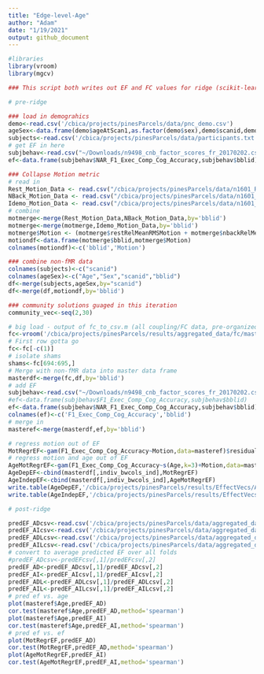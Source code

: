 ```yaml
---
title: "Edge-level-Age"
author: "Adam"
date: "1/19/2021"
output: github_document
---
```


```r
#libraries
library(vroom)
library(mgcv)
```

```r
### This script both writes out EF and FC values for ridge (scikit-learn), and reads the resulting predictions back in for visualization

# pre-ridge

### load in demograhics
demo<-read.csv('/cbica/projects/pinesParcels/data/pnc_demo.csv')
ageSex<-data.frame(demo$ageAtScan1,as.factor(demo$sex),demo$scanid,demo$bblid)
subjects<-read.csv('/cbica/projects/pinesParcels/data/participants.txt',header = F)
# get EF in here
subjbehav<-read.csv("~/Downloads/n9498_cnb_factor_scores_fr_20170202.csv")
ef<-data.frame(subjbehav$NAR_F1_Exec_Comp_Cog_Accuracy,subjbehav$bblid)

### Collapse Motion metric 
# read in
Rest_Motion_Data <- read.csv("/cbica/projects/pinesParcels/data/n1601_RestQAData_20170714.csv")
NBack_Motion_Data <- read.csv("/cbica/projects/pinesParcels/data/n1601_NBACKQAData_20181001.csv")
Idemo_Motion_Data <- read.csv("/cbica/projects/pinesParcels/data/n1601_idemo_FinalQA_092817.csv")
# combine
motmerge<-merge(Rest_Motion_Data,NBack_Motion_Data,by='bblid')
motmerge<-merge(motmerge,Idemo_Motion_Data,by='bblid')
motmerge$Motion <- (motmerge$restRelMeanRMSMotion + motmerge$nbackRelMeanRMSMotion + motmerge$idemoRelMeanRMSMotion)/3;
motiondf<-data.frame(motmerge$bblid,motmerge$Motion)
colnames(motiondf)<-c('bblid','Motion')

### combine non-fMR data
colnames(subjects)<-c("scanid")
colnames(ageSex)<-c("Age","Sex","scanid","bblid")
df<-merge(subjects,ageSex,by="scanid")
df<-merge(df,motiondf,by='bblid')

### community solutions guaged in this iteration
community_vec<-seq(2,30)

# big load - output of fc_to_csv.m (all coupling/FC data, pre-organized)
fc<-vroom('/cbica/projects/pinesParcels/results/aggregated_data/fc/master_fcfeats_rounded.csv')
# First row gotta go
fc<-fc[-c(1)]
# isolate shams
shams<-fc[694:695,]
# Merge with non-fMR data into master data frame
masterdf<-merge(fc,df,by='bblid')
# add EF
subjbehav<-read.csv("~/Downloads/n9498_cnb_factor_scores_fr_20170202.csv")
#ef<-data.frame(subjbehav$F1_Exec_Comp_Cog_Accuracy,subjbehav$bblid)
ef<-data.frame(subjbehav$NAR_F1_Exec_Comp_Cog_Accuracy,subjbehav$bblid)
colnames(ef)<-c('F1_Exec_Comp_Cog_Accuracy','bblid')
# merge in
masteref<-merge(masterdf,ef,by='bblid')

```

```r
# regress motion out of EF
MotRegrEF<-gam(F1_Exec_Comp_Cog_Accuracy~Motion,data=masteref)$residuals
# regress motion and age out of EF
AgeMotRegrEF<-gam(F1_Exec_Comp_Cog_Accuracy~s(Age,k=3)+Motion,data=masteref)$residuals
AgeDepEF<-cbind(masterdf[,indiv_bwcols_ind],MotRegrEF)
AgeIndepEF<-cbind(masterdf[,indiv_bwcols_ind],AgeMotRegrEF)
write.table(AgeDepEF,'/cbica/projects/pinesParcels/results/EffectVecs/AgeDepEF',sep=',', col.names = F,quote = F,row.names=F)
write.table(AgeIndepEF,'/cbica/projects/pinesParcels/results/EffectVecs/AgeIndepEF',sep=',', col.names = F,quote = F,row.names=F)
```

```r
# post-ridge
```
```r
predEF_ADcsv<-read.csv('/cbica/projects/pinesParcels/data/aggregated_data/SubjPreds_AD.csv',header=F)
predEF_AIcsv<-read.csv('/cbica/projects/pinesParcels/data/aggregated_data/SubjPreds_AI.csv',header=F)
predEF_ADLcsv<-read.csv('/cbica/projects/pinesParcels/data/aggregated_data/SubjPreds_ADL.csv',header=F)
predEF_AILcsv<-read.csv('/cbica/projects/pinesParcels/data/aggregated_data/SubjPreds_AIL.csv',header=F)
# convert to average predicted EF over all folds
#predEF_ADcsv<-predEFcsv[,1]/predEFcsv[,2]
predEF_AD<-predEF_ADcsv[,1]/predEF_ADcsv[,2]
predEF_AI<-predEF_AIcsv[,1]/predEF_AIcsv[,2]
predEF_ADL<-predEF_ADLcsv[,1]/predEF_ADLcsv[,2]
predEF_AIL<-predEF_AILcsv[,1]/predEF_AILcsv[,2]
# pred ef vs. age
plot(masteref$Age,predEF_AD)
cor.test(masteref$Age,predEF_AD,method='spearman')
plot(masteref$Age,predEF_AI)
cor.test(masteref$Age,predEF_AI,method='spearman')
# pred ef vs. ef
plot(MotRegrEF,predEF_AD)
cor.test(MotRegrEF,predEF_AD,method='spearman')
plot(AgeMotRegrEF,predEF_AI)
cor.test(AgeMotRegrEF,predEF_AI,method='spearman')
```
